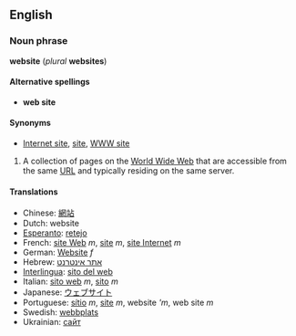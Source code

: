 == English ==
=== Noun phrase ===
'''website''' (''plural'' '''websites''')

====Alternative spellings====
*'''web site'''

====Synonyms====
*[[Internet site]], [[site]], [[WWW site]]

#A collection of pages on the [[World Wide Web]] that are accessible from the same [[URL]] and typically residing on the same server.

====Translations====
*Chinese: [[網站]]
*Dutch: website
*[[Esperanto]]: [[retejo]]
*French: [[site Web]] ''m'', [[site#French|site]] ''m'', [[site Internet]] ''m''
*German: [[Website]] ''f''
*Hebrew: [[אתר אינטרנט]]
*[[Interlingua]]: [[sito del web]]
*Italian: [[sito web]] ''m'', [[sito]] ''m''
*Japanese: [[ウェブサイト]]
*Portuguese: [[sítio]] ''m'', [[site#Portuguese|site]] ''m'', website '''m'', web site ''m''
*Swedish: [[webbplats]]
*Ukrainian: [[сайт]]